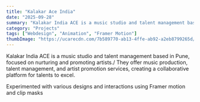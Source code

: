 ```yaml
---
title: "Kalakar Ace India"
date: "2025-09-28"
summary: "Kalakar India ACE is a music studio and talent management based in Pune"
category: "Projects"
tags: ["Webdesign", "Animation", "Framer Motion"]
thumbImage: "https://ucarecdn.com/7b589770-ab13-4ffe-ab92-a2eb8799265d/-/preview/920x600/"
---
```


Kalakar India ACE is a music studio and talent management based in Pune, focused on nurturing and promoting artists./
They offer music production, talent management, and artist promotion services, creating a collaborative platform for talents to excel.

Experimented with various designs and interactions using Framer motion and clip masks

<ImageModal
  src="https://ucarecdn.com/19783243-859c-4620-8a5a-e8beb29d805e/kalakar.jpg"
  alt="Toyota Taisor"
/>
<ImageModal
  src="https://ucarecdn.com/0f66af53-7c15-400c-a587-fa483587e062/-/preview/920x600/"
  alt="Toyota Taisor"
/>
<ImageModal
  src="https://ucarecdn.com/5dfc686c-1e72-4ec0-96d0-7036868bb220/-/preview/1000x666/"
  alt="Toyota Taisor"
/>
<ImageModal
  src="https://ucarecdn.com/39034dd3-36d5-4a49-b459-1c2a5bd5f5cc/-/preview/1000x666/"
  alt="Toyota Taisor"
/>
